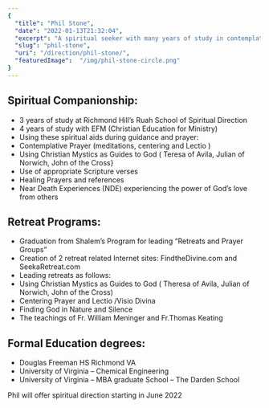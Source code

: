 ```yaml
---
{
  "title": "Phil Stone",
  "date": "2022-01-13T21:32:04",
  "excerpt": "A spiritual seeker with many years of study in contemplative and centering prayer, Phil lives in Great Falls, Virginia. Phil will offer spiritual direction starting in June 2022",
  "slug": "phil-stone",
  "uri": "/direction/phil-stone/",
  "featuredImage":  "/img/phil-stone-circle.png"
}
---
```


## Spiritual Companionship:


* 3 years of study at Richmond Hill’s Ruah School of Spiritual Direction
* 4 years of study with EFM (Christian Education for Ministry)
* Using these spiritual aids during guidance and prayer:
* Contemplative Prayer (meditations, centering and Lectio )
* Using Christian Mystics as Guides to God ( Teresa of Avila, Julian of Norwich, John of the Cross}
* Use of appropriate Scripture verses
* Healing Prayers and references
* Near Death Experiences (NDE) experiencing the power of God’s love from others


## Retreat Programs:


* Graduation from Shalem’s Program for leading “Retreats and Prayer Groups”
* Creation of 2 retreat related Internet sites: FindtheDivine.com and SeekaRetreat.com
* Leading retreats as follows:
* Using Christian Mystics as Guides to God ( Theresa of Avila, Julian of Norwich, John of the Cross)
* Centering Prayer and Lectio /Visio Divina
* Finding God in Nature and Silence
* The teachings of Fr. William Meninger and Fr.Thomas Keating


## Formal Education degrees:


* Douglas Freeman HS Richmond VA
* University of Virginia – Chemical Engineering
* University of Virginia – MBA graduate School – The Darden School


Phil will offer spiritual direction starting in June 2022


